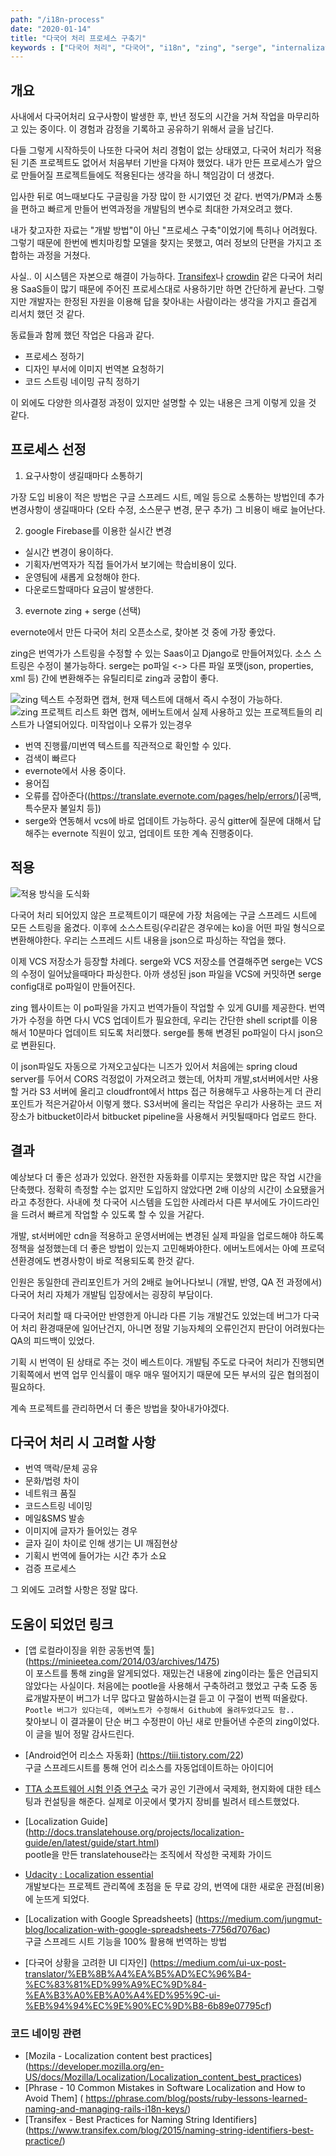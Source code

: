 ```yaml
---
path: "/i18n-process"
date: "2020-01-14"
title: "다국어 처리 프로세스 구축기"
keywords : ["다국어 처리", "다국어", "i18n", "zing", "serge", "internalization", "오픈소스", "무료 다국어 처리 툴"]
---
```


## 개요
사내에서 다국어처리 요구사항이 발생한 후, 반년 정도의 시간을 거쳐 작업을 마무리하고 있는 중이다. 
이 경험과 감정을 기록하고 공유하기 위해서 글을 남긴다.

다들 그렇게 시작하듯이 나또한 다국어 처리 경험이 없는 상태였고, 다국어 처리가 적용된 기존 프로젝트도 없어서 처음부터 기반을 다져야 했었다.
내가 만든 프로세스가 앞으로 만들어질 프로젝트들에도 적용된다는 생각을 하니 책임감이 더 생겼다.

입사한 뒤로 여느때보다도 구글링을 가장 많이 한 시기였던 것 같다.
번역가/PM과 소통을 편하고 빠르게 만들어 번역과정을 개발팀의 변수로 최대한 가져오려고 했다.

내가 찾고자한 자료는 "개발 방법"이 아닌 "프로세스 구축"이었기에 특히나 어려웠다.
그렇기 때문에 한번에 벤치마킹할 모델을 찾지는 못했고, 여러 정보의 단편을 가지고 조합하는 과정을 거쳤다.

사실.. 이 시스템은 자본으로 해결이 가능하다.
[Transifex](https://www.transifex.com/features/translation-tools/)나 [crowdin](https://crowdin.com/) 같은 다국어 처리용 SaaS들이 많기 때문에
주어진 프로세스대로 사용하기만 하면 간단하게 끝난다. 
그렇지만 개발자는 한정된 자원을 이용해 답을 찾아내는 사람이라는 생각을 가지고 즐겁게 리서치 했던 것 같다.

동료들과 함께 했던 작업은 다음과 같다.

- 프로세스 정하기
- 디자인 부서에 이미지 번역본 요청하기
- 코드 스트링 네이밍 규칙 정하기

이 외에도 다양한 의사결정 과정이 있지만 설명할 수 있는 내용은 크게 이렇게 있을 것 같다.

## 프로세스 선정

1. 요구사항이 생길때마다 소통하기

가장 도입 비용이 적은 방법은 구글 스프레드 시트, 메일 등으로 소통하는 방법인데
추가 변경사항이 생길때마다 (오타 수정, 소스문구 변경, 문구 추가) 그 비용이 배로 늘어난다.

2. google Firebase를 이용한 실시간 변경

- 실시간 변경이 용이하다.
- 기획자/번역자가 직접 들어가서 보기에는 학습비용이 있다.
- 운영팀에 새롭게 요청해야 한다.
- 다운로드할때마다 요금이 발생한다.

3. evernote zing + serge (선택)

evernote에서 만든 다국어 처리 오픈소스로, 찾아본 것 중에 가장 좋았다.

zing은 번역가가 스트링을 수정할 수 있는 Saas이고 Django로 만들어져있다. 소스 스트링은 수정이 불가능하다.
serge는 po파일 <-> 다른 파일 포맷(json, properties, xml 등) 간에 변환해주는 유틸리티로 zing과 궁합이 좋다.

![zing 텍스트 수정화면 캡쳐, 현재 텍스트에 대해서 즉시 수정이 가능하다.](https://user-images.githubusercontent.com/41318449/74128698-a82f2280-4bd5-11ea-9b39-5af56cdbde60.PNG)
![zing 프로젝트 리스트 화면 캡쳐, 에버노트에서 실제 사용하고 있는 프로젝트들의 리스트가 나열되어있다. 미작업이나 오류가 있는경우](https://user-images.githubusercontent.com/41318449/74128701-a9f8e600-4bd5-11ea-8736-70be8f271010.PNG)

- 번역 진행률/미번역 텍스트를 직관적으로 확인할 수 있다.
- 검색이 빠르다
- evernote에서 사용 중이다.  
- 용어집
- 오류를 잡아준다((https://translate.evernote.com/pages/help/errors/)[공백, 특수문자 불일치 등])
- serge와 연동해서 vcs에 바로 업데이트 가능하다.
공식 gitter에 질문에 대해서 답해주는 evernote 직원이 있고, 업데이트 또한 계속 진행중이다.

## 적용
![적용 방식을 도식화](https://user-images.githubusercontent.com/41318449/74604982-5b5ab880-50bb-11ea-92ff-ccf8a4ea380c.PNG)

다국어 처리 되어있지 않은 프로젝트이기 때문에 가장 처음에는 구글 스프레드 시트에 모든 스트링을 옮겼다. 
이후에 소스스트링(우리같은 경우에는 ko)을 어떤 파일 형식으로 변환해야한다. 우리는 스프레드 시트 내용을 json으로 파싱하는 작업을 했다.

이제 VCS 저장소가 등장할 차례다. serge와 VCS 저장소를 연결해주면 serge는 VCS의 수정이 일어났을때마다 파싱한다.
아까 생성된 json 파일을 VCS에 커밋하면 serge config대로 po파일이 만들어진다. 

zing 웹사이트는 이 po파일을 가지고 번역가들이 작업할 수 있게 GUI를 제공한다.
번역가가 수정을 하면 다시 VCS 업데이트가 필요한데, 우리는 간단한 shell script를 이용해서 10분마다 업데이트 되도록 처리했다.
serge를 통해 변경된 po파일이 다시 json으로 변환된다.

이 json파일도 자동으로 가져오고싶다는 니즈가 있어서 처음에는 spring cloud server를 두어서 CORS 걱정없이 가져오려고 했는데,
어차피 개발,st서버에서만 사용할 거라 S3 서버에 올리고 cloudfront에서 https 접근 허용해두고 사용하는게 더 관리포인트가 적은거같아서 이렇게 했다.
S3서버에 올리는 작업은 우리가 사용하는 코드 저장소가 bitbucket이라서 bitbucket pipeline을 사용해서 커밋될때마다 업로드 한다.


## 결과
예상보다 더 좋은 성과가 있었다. 완전한 자동화를 이루지는 못했지만 많은 작업 시간을 단축했다.
정확히 측정할 수는 없지만 도입하지 않았다면 2배 이상의 시간이 소요됐을거라고 추정한다.
사내에 첫 다국어 시스템을 도입한 사례라서 다른 부서에도 가이드라인을 드려서 빠르게 작업할 수 있도록 할 수 있을 거같다.

개발, st서버에만 cdn을 적용하고 운영서버에는 변경된 실제 파일을 업로드해야 하도록 정책을 설정했는데 더 좋은 방법이 있는지 고민해봐야한다. 에버노트에서는 아예 프로덕션환경에도 변경사항이 바로 적용되도록 한것 같다.

인원은 동일한데 관리포인트가 거의 2배로 늘어나다보니 (개발, 반영, QA 전 과정에서) 다국어 처리 자체가 개발팀 입장에서는 굉장히 부담이다.

다국어 처리할 때 다국어만 반영한게 아니라 다른 기능 개발건도 있었는데 버그가 다국어 처리 환경때문에 일어난건지, 아니면 정말 기능자체의 오류인건지 판단이 어려웠다는 QA의 피드백이 있었다.

기획 시 번역이 된 상태로 주는 것이 베스트이다. 개발팀 주도로 다국어 처리가 진행되면 기획쪽에서 번역 업무 인식률이 매우 매우 떨어지기 때문에 모든 부서의 깊은 협의점이 필요하다.

계속 프로젝트를 관리하면서 더 좋은 방법을 찾아내가야겠다.


## 다국어 처리 시 고려할 사항

- 번역 맥락/문체 공유
- 문화/법령 차이
- 네트워크 품질
- 코드스트링 네이밍
- 메일&SMS 발송
- 이미지에 글자가 들어있는 경우
- 글자 길이 차이로 인해 생기는 UI 깨짐현상
- 기획시 번역에 들어가는 시간 추가 소요
- 검증 프로세스

그 외에도 고려할 사항은 정말 많다.

## 도움이 되었던 링크
- [앱 로컬라이징을 위한 공동번역 툴]
(https://minieetea.com/2014/03/archives/1475)  
이 포스트를 통해 zing을 알게되었다. 재밌는건 내용에 zing이라는 툴은 언급되지 않았다는 사실이다. 처음에는 pootle을 사용해서 구축하려고 했었고 구축 도중 동료개발자분이 버그가 너무 많다고 말씀하시는걸 듣고 이 구절이 번쩍 떠올랐다.
```Pootle 버그가 있다는데, 에버노트가 수정해서 Github에 올려두었다고도 함..```  
찾아보니 이 결과물이 단순 버그 수정판이 아닌 새로 만들어낸 수준의 zing이었다.  
이 글을 빌어 정말 감사드린다.

- [Android언어 리소스 자동화] (https://tiii.tistory.com/22)  
구글 스프레드시트를 통해 언어 리소스를 자동업데이트하는 아이디어

- [TTA 소프트웨어 시험 인증 연구소](http://sw.tta.or.kr/service/esil_it.jsp)
국가 공인 기관에서 국제화, 현지화에 대한 테스팅과 컨설팅을 해준다.
실제로 이곳에서 몇가지 장비를 빌려서 테스트했었다.

- [Localization Guide] (http://docs.translatehouse.org/projects/localization-guide/en/latest/guide/start.html)  
pootle을 만든 translatehouse라는 조직에서 작성한 국제화 가이드

- [Udacity : Localization essential](https://classroom.udacity.com/courses/ud610)  
개발보다는 프로젝트 관리쪽에 초점을 둔 무료 강의, 번역에 대한 새로운 관점(비용)에 눈뜨게 되었다.

- [Localization with Google Spreadsheets] (https://medium.com/jungmut-blog/localization-with-google-spreadsheets-7756d7076ac)  
구글 스프레드 시트 기능을 100% 활용해 번역하는 방법

- [다국어 상황을 고려한 UI 디자인]
(https://medium.com/ui-ux-post-translator/%EB%8B%A4%EA%B5%AD%EC%96%B4-%EC%83%81%ED%99%A9%EC%9D%84-%EA%B3%A0%EB%A0%A4%ED%95%9C-ui-%EB%94%94%EC%9E%90%EC%9D%B8-6b89e07795cf)

### 코드 네이밍 관련
- [Mozila - Localization content best practices] (https://developer.mozilla.org/en-US/docs/Mozilla/Localization/Localization_content_best_practices)
- [Phrase - 10 Common Mistakes in Software Localization and How to Avoid Them] (
https://phrase.com/blog/posts/ruby-lessons-learned-naming-and-managing-rails-i18n-keys/)
- [Transifex - Best Practices for Naming String Identifiers] (https://www.transifex.com/blog/2015/naming-string-identifiers-best-practice/)
